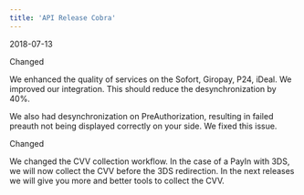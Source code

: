 ```yaml
---  
title: 'API Release Cobra'  
---  
```

<span class="date">2018-07-13</span>  
  
  
<div class="pill pill-blue">Changed</div>
  

We enhanced the quality of services on the Sofort, Giropay, P24, iDeal. We improved our integration. This should reduce the desynchronization by 40%.  

We also had desynchronization on PreAuthorization, resulting in failed preauth not being displayed correctly on your side. We fixed this issue.  
<div class="pill pill-blue">Changed</div>
  

We changed the CVV collection workflow. In the case of a PayIn with 3DS, we will now collect the CVV before the 3DS redirection. In the next releases we will give you more and better tools to collect the CVV.